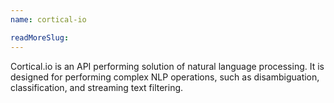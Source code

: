 ```yaml
---
name: cortical-io

readMoreSlug:
---
```


Cortical.io is an API performing solution of natural language processing. It is designed for performing complex NLP operations, such as disambiguation, classification, and streaming text filtering.
